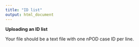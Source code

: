 ```yaml
---
title: "ID list"
output: html_document
---
```


**Uploading an ID list**

Your file should be a text file with one nPOD case ID per line. 
